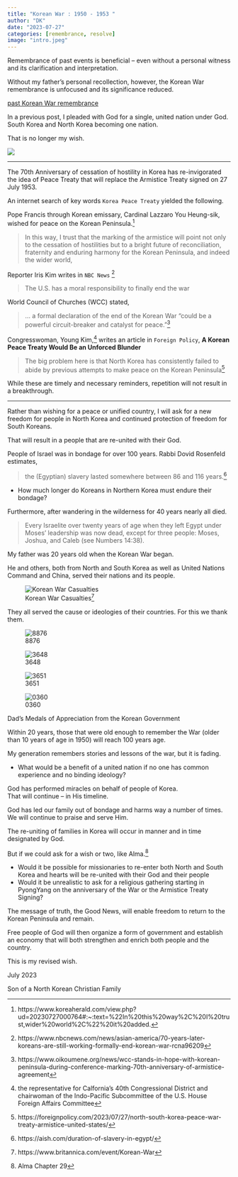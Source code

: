 ---
title: "Korean War : 1950 - 1953 "
author: "DK"
date: "2023-07-27"
categories: [remembrance, resolve]
image: "intro.jpeg"
---

Remembrance of past events is beneficial -- even without a personal witness and its clarification and interpretation.

Without my father's personal recollection, however, the Korean War remembrance is unfocused and its significance reduced.

[past Korean War remembrance](https://oakhi.github.io/Life-Begins-When/posts/20230530%20Reunite/)

In a previous post, I pleaded with God for a single, united nation under God.  South Korea and North Korea becoming one nation.

That is no longer my wish.

![](main.JPG)

---

The 70th Anniversary of cessation of hostility in Korea has re-invigorated the idea of Peace Treaty that will replace the Armistice Treaty signed on 27 July 1953.

An internet search of key words `Korea Peace Treaty` yielded the following.

Pope Francis through Korean emissary, Cardinal Lazzaro You Heung-sik, wished for peace on the Korean Peninsula.^[https://www.koreaherald.com/view.php?ud=20230727000764#:~:text=%22In%20this%20way%2C%20I%20trust,wider%20world%2C%22%20it%20added.]

> In this way, I trust that the marking of the armistice will point not only to the cessation of hostilities but to a bright future of reconciliation, fraternity and enduring harmony for the Korean Peninsula, and indeed the wider world,

Reporter Iris Kim writes in `NBC News` ^[https://www.nbcnews.com/news/asian-america/70-years-later-koreans-are-still-working-formally-end-korean-war-rcna96209]

> The U.S. has a moral responsibility to finally end the war

World Council of Churches (WCC) stated,

> ... a formal declaration of the end of the Korean War “could be a powerful circuit-breaker and catalyst for peace.”^[https://www.oikoumene.org/news/wcc-stands-in-hope-with-korean-peninsula-during-conference-marking-70th-anniversary-of-armistice-agreement]

Congresswoman, Young Kim,^[the representative for Calfornia’s 40th Congressional District and chairwoman of the Indo-Pacific Subcommittee of the U.S. House Foreign Affairs Committee] writes an article in `Foreign Policy`, **A Korean Peace Treaty Would Be an Unforced Blunder** 

> The big problem here is that North Korea has consistently failed to abide by previous attempts to make peace on the Korean Peninsula^[https://foreignpolicy.com/2023/07/27/north-south-korea-peace-war-treaty-armistice-united-states/]

While these are timely and necessary reminders, repetition will not result in a breakthrough.

---

Rather than wishing for a peace or unified country, I will ask for a new freedom for people in North Korea and continued protection of freedom for South Koreans.

That will result in a people that are re-united with their God.

People of Israel was in bondage for over 100 years.  Rabbi Dovid Rosenfeld estimates, 

> the (Egyptian) slavery lasted somewhere between 86 and 116 years.^[https://aish.com/duration-of-slavery-in-egypt/]

- How much longer do Koreans in Northern Korea must endure their bondage?

Furthermore, after wandering in the wilderness for 40 years nearly all died.

> Every Israelite over twenty years of age when they left Egypt under Moses’ leadership was now dead, except for three people: Moses, Joshua, and Caleb (see Numbers 14:38).

My father was 20 years old when the Korean War began.

He and others, both from North and South Korea as well as United Nations Command and China, served their nations and its people.

![Korean War Casualties^[https://www.britannica.com/event/Korean-War]](landscape.png)

They all served the cause or ideologies of their countries.
For this we thank them.

::: {#fig-medals layout-ncol=2}  

![8876](IMG_8876.jpg){#fig-8876}  

![3648](IMG_3648.jpg){#fig-3648}  

![3651](IMG_3651.jpg){#fig-3651}  

![0360](IMG_0360.JPG){#fig-0360}  

Dad's Medals of Appreciation from the Korean Government
:::

Within 20 years, those that were old enough to remember the War (older than 10 years of age in 1950) will reach 100 years age.

My generation remembers stories and lessons of the war, but it is fading.

- What would be a benefit of a united nation if no one has common experience and no binding ideology?

God has performed miracles on behalf of people of Korea.  
That will continue -- in His timeline.

God has led our family out of bondage and harms way a number of times.  
We will continue to praise and serve Him.

The re-uniting of families in Korea will occur in manner and in time designated by God.

But if we could ask for a wish or two, like Alma.^[Alma Chapter 29]

- Would it be possible for missionaries to re-enter both North and South Korea and hearts will be re-united with their God and their people
- Would it be unrealistic to ask for a religious gathering starting in PyongYang on the anniversary of the War or the Armistice Treaty Signing?

The message of truth, the Good News, will enable freedom to return to the Korean Peninsula and remain.

Free people of God will then organize a form of government and establish an economy that will both strengthen and enrich both people and the country.

This is my revised wish.

July 2023

Son of a North Korean Christian Family